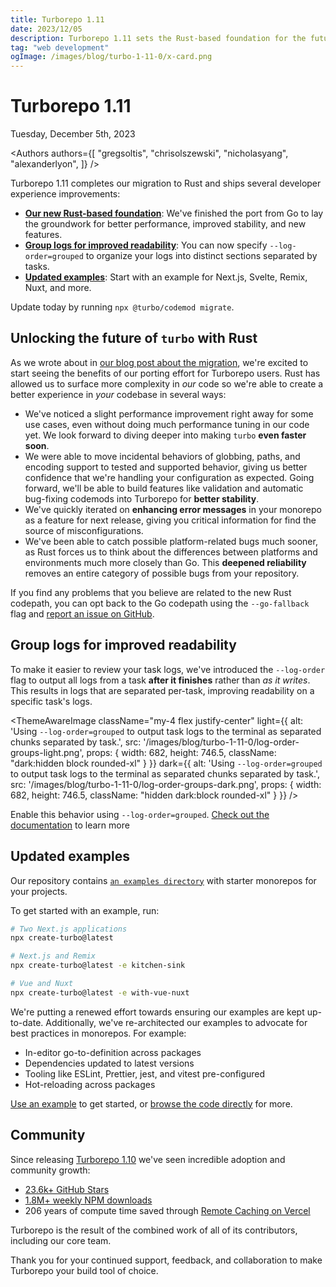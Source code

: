 ```yaml
---
title: Turborepo 1.11
date: 2023/12/05
description: Turborepo 1.11 sets the Rust-based foundation for the future of Turborepo.
tag: "web development"
ogImage: /images/blog/turbo-1-11-0/x-card.png
---
```


# Turborepo 1.11


<Date>
  Tuesday, December 5th, 2023
</Date>

<Authors authors={[
  "gregsoltis",
  "chrisolszewski",
  "nicholasyang",
  "alexanderlyon",
]} />

Turborepo 1.11 completes our migration to Rust and ships several developer experience improvements:

- [**Our new Rust-based foundation**](#unlocking-the-future-of-turbo-with-rust): We've finished the port from Go to lay the groundwork for better performance, improved stability, and new features.
- [**Group logs for improved readability**](#group-logs-for-improved-readability): You can now specify `--log-order=grouped` to organize your logs into distinct sections separated by tasks.
- [**Updated examples**](#updated-examples): Start with an example for Next.js, Svelte, Remix, Nuxt, and more.

Update today by running `npx @turbo/codemod migrate`.

## Unlocking the future of `turbo` with Rust

As we wrote about in [our blog post about the migration](https://vercel.com/blog/turborepo-migration-go-rust), we're excited to start seeing the benefits of our porting effort for Turborepo users. Rust has allowed us to surface more complexity in _our_ code so we're able to create a better experience in _your_ codebase in several ways:

- We've noticed a slight performance improvement right away for some use cases, even without doing much performance tuning in our code yet. We look forward to diving deeper into making `turbo` **even faster soon**.
- We were able to move incidental behaviors of globbing, paths, and encoding support to tested and supported behavior, giving us better confidence that we're handling your configuration as expected. Going forward, we'll be able to build features like validation and automatic bug-fixing codemods into Turborepo for **better stability**.
- We've quickly iterated on **enhancing error messages** in your monorepo as a feature for next release, giving you critical information for find the source of misconfigurations.
- We've been able to catch possible platform-related bugs much sooner, as Rust forces us to think about the differences between platforms and environments much more closely than Go. This **deepened reliability** removes an entire category of possible bugs from your repository.

If you find any problems that you believe are related to the new Rust codepath, you can opt back to the Go codepath using the `--go-fallback` flag and [report an issue on GitHub](https://github.com/vercel/turbo/issues/new?assignees=&labels=kind%3A+bug%2Cowned-by%3A+turborepo%2Cneeds%3A+triage&projects=&template=0-turborepo-bug-report.yml&title=%5Bturborepo%5D+).

## Group logs for improved readability

To make it easier to review your task logs, we've introduced the `--log-order` flag to output all logs from a task **after it finishes** rather than _as it writes_. This results in logs that are separated per-task, improving readability on a specific task's logs.

<ThemeAwareImage
  className="my-4 flex justify-center"
  light={{
    alt: 'Using `--log-order=grouped` to output task logs to the terminal as separated chunks separated by task.',
    src: '/images/blog/turbo-1-11-0/log-order-groups-light.png',
    props: {
      width: 682,
      height: 746.5,
      className: "dark:hidden block rounded-xl"
    }
  }}
  dark={{
    alt: 'Using `--log-order=grouped` to output task logs to the terminal as separated chunks separated by task.',
    src: '/images/blog/turbo-1-11-0/log-order-groups-dark.png',
    props: {
      width: 682,
      height: 746.5,
      className: "hidden dark:block rounded-xl"
    }
  }}
/>

Enable this behavior using `--log-order=grouped`. [Check out the documentation](/repo/docs/reference/command-line-reference/run#--log-order) to learn more

## Updated examples

Our repository contains [`an examples directory`](https://github.com/vercel/turbo/tree/main/examples) with starter monorepos for your projects.

To get started with an example, run:

```bash
# Two Next.js applications
npx create-turbo@latest
```

```bash
# Next.js and Remix
npx create-turbo@latest -e kitchen-sink
```

```bash
# Vue and Nuxt
npx create-turbo@latest -e with-vue-nuxt
```

We're putting a renewed effort towards ensuring our examples are kept up-to-date. Additionally, we've re-architected our examples to advocate for best practices in monorepos. For example:

- In-editor go-to-definition across packages
- Dependencies updated to latest versions
- Tooling like ESLint, Prettier, jest, and vitest pre-configured
- Hot-reloading across packages

[Use an example](/repo/docs/getting-started/from-example) to get started, or [browse the code directly](https://github.com/vercel/turbo/tree/main/examples) for more.

## Community

Since releasing [Turborepo 1.10](/blog/turbo-1-10-0) we've seen incredible adoption and community growth:

- [23.6k+ GitHub Stars](https://github.com/vercel/turbo)
- [1.8M+ weekly NPM downloads](https://www.npmjs.com/package/turbo)
- 206 years of compute time saved through [Remote Caching on Vercel](https://vercel.com/docs/concepts/monorepos/remote-caching)

Turborepo is the result of the combined work of all of its contributors, including our core team.

Thank you for your continued support, feedback, and collaboration to make Turborepo your build tool of choice.
